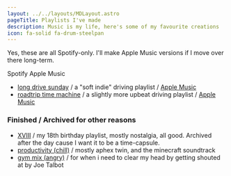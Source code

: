 ```yaml
---
layout: ../../layouts/MDLayout.astro
pageTitle: Playlists I've made
description: Music is my life, here's some of my favourite creations
icon: fa-solid fa-drum-steelpan
---
```



Yes, these are all Spotify-only.
I'll make Apple Music versions if I move over there long-term.

<GoLink go="https://open.spotify.com/user/8wi9b16pohlekgyoht7hfecqf">Spotify</GoLink>
<GoLink go="https://music.apple.com/profile/lakerjv">Apple Music</GoLink>

- [long drive sunday](https://open.spotify.com/playlist/7y5WLmTEcuzyEVyWgTMxlR) / a "soft indie" driving playlist / [Apple Music](https://music.apple.com/gb/playlist/long-drive-sunday/pl.u-r2yB1W2sR100R3A)
- [roadtrip time machine](https://open.spotify.com/playlist/6miCDbsMiJogjAkXiMDqHi) / a slightly more upbeat driving playlist / [Apple Music](https://music.apple.com/gb/playlist/roadtrip-time-machine/pl.u-EdAVz8bFDleeDp5)

### Finished / Archived for other reasons
- [XVIII](https://open.spotify.com/playlist/5sW5b6MEHV8WePInG6Woqx) / my 18th birthday playlist, mostly nostalgia, all good. Archived after the day cause I want it to be a time-capsule.
- [productivity (chill)](https://open.spotify.com/playlist/23UUoxGhi3b5s640WYL81Z) / mostly aphex twin, and the minecraft soundtrack
- [gym mix (angry)](https://open.spotify.com/playlist/2Uxi46N26ZGdKYx02pQddG) / for when i need to clear my head by getting shouted at by Joe Talbot